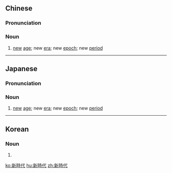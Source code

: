 {{also|新时代}}
==Chinese==
{{zh-forms|s=新时代|type=12}}

===Pronunciation===
{{zh-pron
|m=xīnshídài
|c=san1 si4 doi6
|h=pfs=sîn-sṳ̀-thoi
|mn=sin-sî-tāi
|w=1xin+3zr de
|cat=n
}}

===Noun===
{{zh-noun}}

# [[new]] [[age]]; new [[era]]; new [[epoch]]; new [[period]]

----

==Japanese==
{{ja-kanjitab|しん|じ|だい|yomi=o}}

===Pronunciation===
{{ja-pron|しんじだい|y=o}}

===Noun===
{{ja-noun|しんじだい}}

# [[new]] [[age]]; new [[era]]; new [[epoch]]; new [[period]]

----

==Korean==
{{ko-hanjatab}}

===Noun===
{{ko-noun|hj|hangeul=신시대}}

# {{hanja form of|신시대|[[new]] [[age]]; new [[era]]; new [[epoch]]; new [[period]]}}

[[ko:新時代]]
[[hu:新時代]]
[[zh:新時代]]